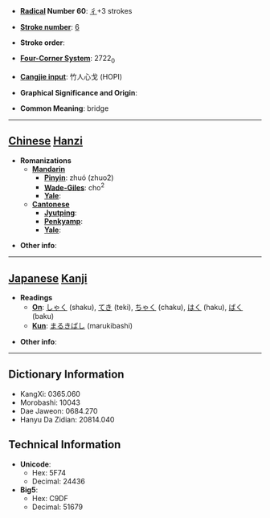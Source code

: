 * '''[[Wiktionary:Chinese radical index| Radical]] Number 60''': [[Wiktionary:Chinese radical index 彳|彳]]+3 strokes

* '''[[Wiktionary:Chinese total strokes index|Stroke number]]''': [[Wiktionary:Chinese total strokes index 6|6]]

* '''Stroke order''': 

* '''[[Wiktionary:Chinese four corner index|Four-Corner System]]''': 2722<sub>0</sub>

* '''[[Wiktionary:Chinese Cangjie index|Cangjie input]]''': 竹人心戈 (HOPI)

* '''Graphical Significance and Origin''': 

* '''Common Meaning''': bridge

----

== [[Chinese]] [[Hanzi]] ==

* '''Romanizations'''
** '''[[Mandarin]]'''
*** '''[[Pinyin]]''': zhuó (zhuo2)
*** '''[[Wade-Giles]]''': cho<sup>2</sup>
*** '''[[Yale]]''': 
** '''[[Cantonese]]'''
*** '''[[Jyutping]]''':
*** '''[[Penkyamp]]''': 
*** '''[[Yale]]''': 

* '''Other info''': 

----

== [[Japanese]] [[Kanji]] ==

* '''Readings'''
** '''[[On]]''': [[しゃく]] (shaku), [[てき]] (teki), [[ちゃく]] (chaku), [[はく]] (haku), [[ばく]] (baku)
** '''[[Kun]]''': [[まるきばし]] (marukibashi)

* '''Other info''':  

----

== Dictionary Information ==

* KangXi: 0365.060
* Morobashi: 10043
* Dae Jaweon: 0684.270
* Hanyu Da Zidian: 20814.040

== Technical Information ==

* '''Unicode''':
** Hex: 5F74
** Decimal: 24436
* '''Big5''':
** Hex: C9DF
** Decimal: 51679